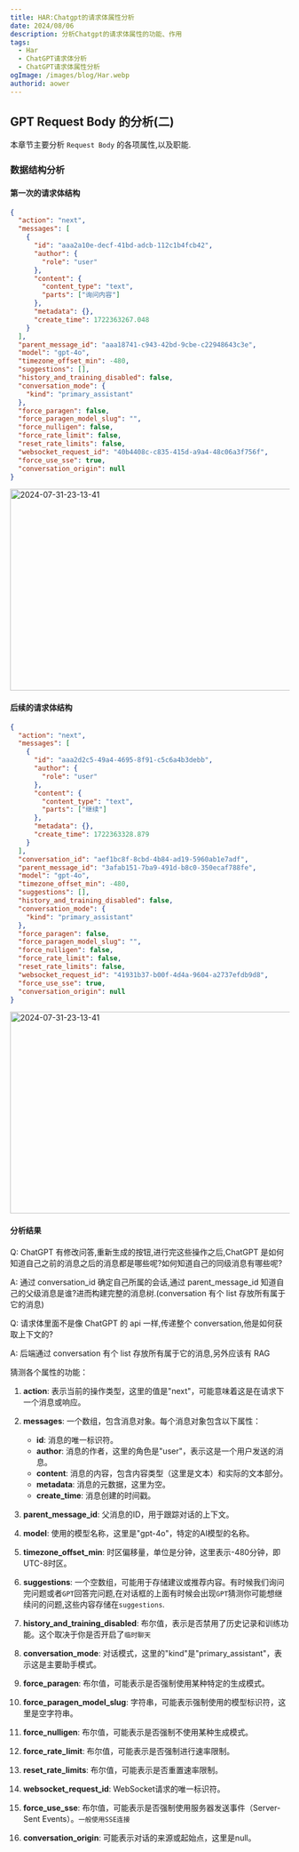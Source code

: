 ```yaml
---
title: HAR:Chatgpt的请求体属性分析
date: 2024/08/06
description: 分析Chatgpt的请求体属性的功能、作用
tags:
  - Har
  - ChatGPT请求体分析
  - ChatGPT请求体属性分析
ogImage: /images/blog/Har.webp
authorid: aower
---
```



<BlogHeader />

## GPT Request Body 的分析(二)

本章节主要分析 `Request Body` 的各项属性,以及职能.

### 数据结构分析

#### 第一次的请求体结构

```json
{
  "action": "next",
  "messages": [
    {
      "id": "aaa2a10e-decf-41bd-adcb-112c1b4fcb42",
      "author": {
        "role": "user"
      },
      "content": {
        "content_type": "text",
        "parts": ["询问内容"]
      },
      "metadata": {},
      "create_time": 1722363267.048
    }
  ],
  "parent_message_id": "aaa18741-c943-42bd-9cbe-c22948643c3e",
  "model": "gpt-4o",
  "timezone_offset_min": -480,
  "suggestions": [],
  "history_and_training_disabled": false,
  "conversation_mode": {
    "kind": "primary_assistant"
  },
  "force_paragen": false,
  "force_paragen_model_slug": "",
  "force_nulligen": false,
  "force_rate_limit": false,
  "reset_rate_limits": false,
  "websocket_request_id": "40b4408c-c835-415d-a9a4-48c06a3f756f",
  "force_use_sse": true,
  "conversation_origin": null
}
```

<Image src="https://cdn.professoryin.online/aower-gpt/2024/8/7c6788e23c306b759dffa0853cbcda12.png" alt="2024-07-31-23-13-41" width="1600" height="363" />

#### 后续的请求体结构

```json
{
  "action": "next",
  "messages": [
    {
      "id": "aaa2d2c5-49a4-4695-8f91-c5c6a4b3debb",
      "author": {
        "role": "user"
      },
      "content": {
        "content_type": "text",
        "parts": ["继续"]
      },
      "metadata": {},
      "create_time": 1722363328.879
    }
  ],
  "conversation_id": "aef1bc8f-8cbd-4b84-ad19-5960ab1e7adf",
  "parent_message_id": "3afab151-7ba9-491d-b8c0-350ecaf788fe",
  "model": "gpt-4o",
  "timezone_offset_min": -480,
  "suggestions": [],
  "history_and_training_disabled": false,
  "conversation_mode": {
    "kind": "primary_assistant"
  },
  "force_paragen": false,
  "force_paragen_model_slug": "",
  "force_nulligen": false,
  "force_rate_limit": false,
  "reset_rate_limits": false,
  "websocket_request_id": "41931b37-b00f-4d4a-9604-a2737efdb9d8",
  "force_use_sse": true,
  "conversation_origin": null
}
```

<Image src="https://cdn.professoryin.online/aower-gpt/2024/8/d9f95c9a8889296c414c51c9c7ccc8ad.png" alt="2024-07-31-23-13-41" width="1600" height="363" />

#### 分析结果

Q: ChatGPT 有修改问答,重新生成的按钮,进行完这些操作之后,ChatGPT 是如何知道自己之前的消息之后的消息都是哪些呢?如何知道自己的同级消息有哪些呢?

A: 通过 conversation_id 确定自己所属的会话,通过 parent_message_id 知道自己的父级消息是谁?进而构建完整的消息树.(conversation 有个 list 存放所有属于它的消息)

Q: 请求体里面不是像 ChatGPT 的 api 一样,传递整个 conversation,他是如何获取上下文的?

A: 后端通过 conversation 有个 list 存放所有属于它的消息,另外应该有 RAG


猜测各个属性的功能：

1. **action**: 表示当前的操作类型，这里的值是"next"，可能意味着这是在请求下一个消息或响应。

2. **messages**: 一个数组，包含消息对象。每个消息对象包含以下属性：
   - **id**: 消息的唯一标识符。
   - **author**: 消息的作者，这里的角色是"user"，表示这是一个用户发送的消息。
   - **content**: 消息的内容，包含内容类型（这里是文本）和实际的文本部分。
   - **metadata**: 消息的元数据，这里为空。
   - **create_time**: 消息创建的时间戳。

3. **parent_message_id**: 父消息的ID，用于跟踪对话的上下文。

4. **model**: 使用的模型名称，这里是"gpt-4o"，特定的AI模型的名称。

5. **timezone_offset_min**: 时区偏移量，单位是分钟，这里表示-480分钟，即UTC-8时区。

6. **suggestions**: 一个空数组，可能用于存储建议或推荐内容。有时候我们询问完问题或者`GPT`回答完问题,在对话框的上面有时候会出现`GPT`猜测你可能想继续问的问题,这些内容存储在`suggestions`.

7. **history_and_training_disabled**: 布尔值，表示是否禁用了历史记录和训练功能。这个取决于你是否开启了`临时聊天`

8. **conversation_mode**: 对话模式，这里的"kind"是"primary_assistant"，表示这是主要助手模式。

9. **force_paragen**: 布尔值，可能表示是否强制使用某种特定的生成模式。

10. **force_paragen_model_slug**: 字符串，可能表示强制使用的模型标识符，这里是空字符串。

11. **force_nulligen**: 布尔值，可能表示是否强制不使用某种生成模式。

12. **force_rate_limit**: 布尔值，可能表示是否强制进行速率限制。

13. **reset_rate_limits**: 布尔值，可能表示是否重置速率限制。

14. **websocket_request_id**: WebSocket请求的唯一标识符。

15. **force_use_sse**: 布尔值，可能表示是否强制使用服务器发送事件（Server-Sent Events）。`一般使用SSE连接`

16. **conversation_origin**: 可能表示对话的来源或起始点，这里是null。
